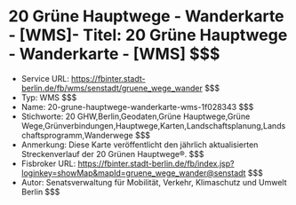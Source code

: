 # 20 Grüne Hauptwege - Wanderkarte - [WMS]- Titel: 20 Grüne Hauptwege - Wanderkarte - [WMS] $$$
- Service URL: https://fbinter.stadt-berlin.de/fb/wms/senstadt/gruene_wege_wander $$$
- Typ: WMS $$$
- Name: 20-grune-hauptwege-wanderkarte-wms-1f028343 $$$
- Stichworte: 20 GHW,Berlin,Geodaten,Grüne Hauptwege,Grüne Wege,Grünverbindungen,Hauptwege,Karten,Landschaftsplanung,Landschaftsprogramm,Wanderwege $$$
- Anmerkung: Diese Karte veröffentlicht den jährlich aktualisierten Streckenverlauf der 20 Grünen Hauptwege®. $$$
- Fisbroker URL: https://fbinter.stadt-berlin.de/fb/index.jsp?loginkey=showMap&mapId=gruene_wege_wander@senstadt $$$
- Autor: Senatsverwaltung für Mobilität, Verkehr, Klimaschutz und Umwelt Berlin $$$
